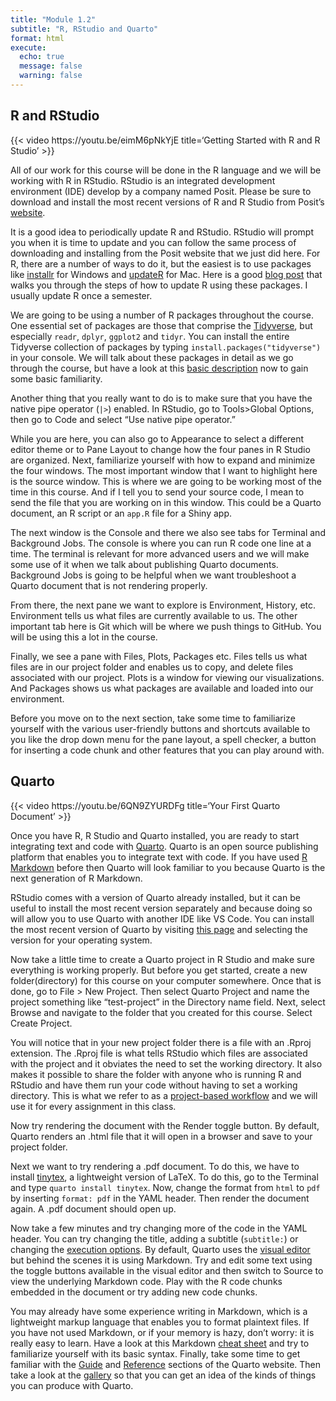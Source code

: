 ```yaml
---
title: "Module 1.2"
subtitle: "R, RStudio and Quarto"
format: html
execute: 
  echo: true
  message: false
  warning: false
---
```


## R and RStudio {#sec-rstudio-setup}

{{< video https://youtu.be/eimM6pNkYjE title='Getting Started with R and R Studio' >}}

All of our work for this course will be done in the R language and we will be working with R in RStudio. RStudio is an integrated development environment (IDE) develop by a company named Posit. Please be sure to download and install the most recent versions of R and R Studio from Posit's [website](https://posit.co/download/rstudio-desktop/).

It is a good idea to periodically update R and RStudio. RStudio will prompt you when it is time to update and you can follow the same process of downloading and installing from the Posit website that we just did here. For R, there are a number of ways to do it, but the easiest is to use packages like [installr](https://www.r-project.org/nosvn/pandoc/installr.html) for Windows and [updateR](https://github.com/AndreaCirilloAC/updateR) for Mac. Here is a good [blog post](https://www.linkedin.com/pulse/3-methods-update-r-rstudio-windows-mac-woratana-ngarmtrakulchol/) that walks you through the steps of how to update R using these packages. I usually update R once a semester.

We are going to be using a number of R packages throughout the course. One essential set of packages are those that comprise the [Tidyverse](https://www.tidyverse.org/), but especially `readr`, `dplyr`, `ggplot2` and `tidyr`. You can install the entire Tidyverse collection of packages by typing `install.packages("tidyverse")` in your console. We will talk about these packages in detail as we go through the course, but have a look at this [basic description](https://www.tidyverse.org/packages/#import) now to gain some basic familiarity. 

Another thing that you really want to do is to make sure that you have the native pipe operator (`|>`) enabled. In RStudio, go to Tools>Global Options, then go to Code and select "Use native pipe operator." 

While you are here, you can also go to Appearance to select a different editor theme or to Pane Layout to change how the four panes in R Studio are organized. Next, familiarize yourself with how to expand and minimize the four windows. The most important window that I want to highlight here is the source window. This is where we are going to be working most of the time in this course. And if I tell you to send your source code, I mean to send the file that you are working on in this window. This could be a Quarto document, an R script or an `app.R` file for a Shiny app. 

The next window is the Console and there we also see tabs for Terminal and Background Jobs. The console is where you can run R code one line at a time. The terminal is relevant for more advanced users and we will make some use of it when we talk about publishing Quarto documents. Background Jobs is going to be helpful when we want troubleshoot a Quarto document that is not rendering properly.  

From there, the next pane we want to explore is Environment, History, etc. Environment tells us what files are currently available to us. The other important tab here is Git which will be where we push things to GitHub. You will be using this a lot in the course. 

Finally, we see a pane with Files, Plots, Packages etc. Files tells us what files are in our project folder and enables us to copy, and delete files associated with our project. Plots is a window for viewing our visualizations. And Packages shows us what packages are available and loaded into our environment.  

Before you move on to the next section, take some time to familiarize yourself with the various user-friendly buttons and shortcuts available to you like the drop down menu for the pane layout, a spell checker, a button for inserting a code chunk and other features that you can play around with. 

## Quarto

{{< video https://youtu.be/6QN9ZYURDFg title='Your First Quarto Document' >}}

Once you have R, R Studio and Quarto installed, you are ready to start integrating text and code with [Quarto](https://quarto.org/). Quarto is an open source publishing platform that enables you to integrate text with code. If you have used [R Markdown](https://rmarkdown.rstudio.com/) before then Quarto will look familiar to you because Quarto is the next generation of R Markdown.

RStudio comes with a version of Quarto already installed, but it can be useful to install the most recent version separately and because doing so will allow you to use Quarto with another IDE like VS Code. You can install the most recent version of Quarto by visiting [this page](https://quarto.org/docs/get-started/) and selecting the version for your operating system.

Now take a little time to create a Quarto project in R Studio and make sure everything is working properly. But before you get started, create a new folder(directory) for this course on your computer somewhere. Once that is done, go to File > New Project. Then select Quarto Project and name the project something like "test-project" in the Directory name field. Next, select Browse and navigate to the folder that you created for this course. Select Create Project. 

You will notice that in your new project folder there is a file with an .Rproj extension. The .Rproj file is what tells RStudio which files are associated with the project and it obviates the need to set the working directory. It also makes it possible to share the folder with anyone who is running R and RStudio and have them run your code without having to set a working directory. This is what we refer to as a [project-based workflow](https://www.tidyverse.org/blog/2017/12/workflow-vs-script/) and we will use it for every assignment in this class.

Now try rendering the document with the Render toggle button. By default, Quarto renders an .html file that it will open in a browser and save to your project folder. 

Next we want to try rendering a .pdf document. To do this, we have to install [tinytex](https://yihui.org/tinytex/), a lightweight version of LaTeX.  To do this, go to the Terminal and type `quarto install tinytex`. Now, change the format from `html` to `pdf` by inserting `format: pdf` in the YAML header. Then render the document again. A .pdf document should open up. 

Now take a few minutes and try changing more of the code in the YAML header. You can try changing the title, adding a subtitle (`subtitle:`) or changing the [execution options](https://quarto.org/docs/computations/execution-options.html). By default, Quarto uses the [visual editor](https://quarto.org/docs/visual-editor/) but behind the scenes it is using Markdown. Try and edit some text using the toggle buttons available in the visual editor and then switch to Source to view the underlying Markdown code. Play with the R code chunks embedded in the document or try adding new code chunks.

You may already have some experience writing in Markdown, which is a lightweight markup language that enables you to format plaintext files. If you have not used Markdown, or if your memory is hazy, don't worry: it is really easy to learn. Have a look at this Markdown [cheat sheet](https://www.markdownguide.org/cheat-sheet/) and try to familiarize yourself with its basic syntax. 
Finally, take some time to get familiar with the [Guide](https://quarto.org/docs/guide/) and [Reference](https://quarto.org/docs/reference/) sections of the Quarto website. Then take a look at the [gallery](https://quarto.org/docs/gallery/) so that you can get an idea of the kinds of things you can produce with Quarto. 
